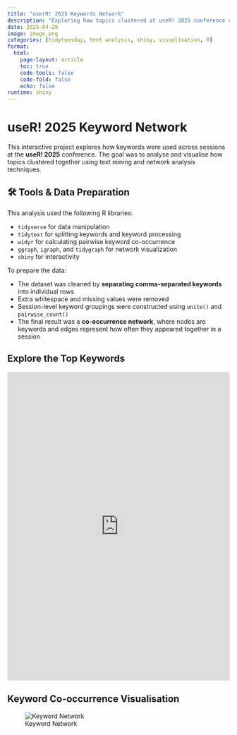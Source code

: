 ```yaml
---
title: "userR! 2025 Keywords Network"
description: "Exploring how topics clustered at useR! 2025 conference using text mining and network analysis"
date: 2025-04-29
image: image.png
categories: [tidytuesday, text analysis, shiny, visualisation, R]
format:
  html:
    page-layout: article
    toc: true
    code-tools: false
    code-fold: false
    echo: false
runtime: shiny
---
```


# useR! 2025 Keyword Network

This interactive project explores how keywords were used across sessions at the **useR! 2025** conference. The goal was to analyse and visualise how topics clustered together using text mining and network analysis techniques.

## 🛠 Tools & Data Preparation

This analysis used the following R libraries:

- `tidyverse` for data manipulation
- `tidytext` for splitting keywords and keyword processing
- `widyr` for calculating pairwise keyword co-occurrence
- `ggraph`, `igraph`, and `tidygraph` for network visualization
- `shiny` for interactivity

To prepare the data:

- The dataset was cleaned by **separating comma-separated keywords** into individual rows
- Extra whitespace and missing values were removed
- Session-level keyword groupings were constructed using `unite()` and `pairwise_count()`
- The final result was a **co-occurrence network**, where nodes are keywords and edges represent how often they appeared together in a session

## Explore the Top Keywords

<iframe src="https://ishitakhanna.shinyapps.io/tidytuesday_2025-04-29/"
        width="100%" height="700px" style="border:none;"></iframe>
        
## Keyword Co-occurrence Visualisation

![Keyword Network](image.png)